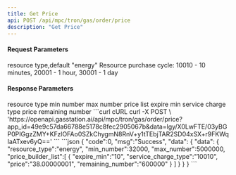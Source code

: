 ```yaml
---
title: Get Price
api: POST /api/mpc/tron/gas/order/price
description: "Get Price"
---
```


#### Request Parameters
<ParamField query="resource_type" type="string" required>
    resource type,default "energy"
</ParamField>
<ParamField query="service_charge_type" type="string">
    Resource purchase cycle:
    10010 - 10 minutes,
    20001 - 1 hour,
    30001 - 1 day
</ParamField>

#### Response Parameters
<Expandable title="object">
    <ResponseField name="resource_type" type="string">resource type</ResponseField>
    <ResponseField name="min_number" type="string">min number</ResponseField>
    <ResponseField name="max_number" type="string">max number</ResponseField>
    <ResponseField name="price_builder_list" type="string">
        price list
        <Expandable title="object">
            <ResponseField name="expire_min" type="string">expire min</ResponseField>
            <ResponseField name="service_charge_type" type="string">service charge type</ResponseField>
            <ResponseField name="price" type="string">price</ResponseField>
            <ResponseField name="remaining_number" type="string">remaining number</ResponseField>
        </Expandable>
    </ResponseField>

</Expandable>



<RequestExample>
    ```curl cURL
    curl -X POST \
    'https://openapi.gasstation.ai/api/mpc/tron/gas/order/price?app_id=49e9c57da66788e5178c8fec2905067b&data=lgy/X0LwFTE/03yBGP0PIGgzZMY+KFzlOFAo0SZkChygmN8RnV+y1tTEbjTAR2SD04xSX+r9FKWqIaATxev6yQ=='
    ```
</RequestExample>



<ResponseExample>
    ```json
    {
        "code":0,
        "msg":"Success",
        "data":
    {
        "data":
    {
        "resource_type":"energy",
        "min_number":32000,
        "max_number":5000000,
        "price_builder_list":[
    {
        "expire_min":"10",
        "service_charge_type":"10010",
        "price":"38.00000001",
        "remaining_number":"600000"
    }
        ]
    }
    }
    }
    ```
</ResponseExample>